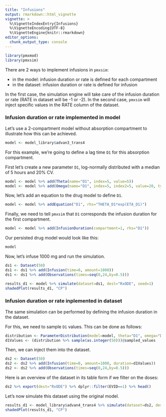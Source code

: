 ```yaml
---
title: "Infusions"
output: rmarkdown::html_vignette
vignette: >
  %\VignetteIndexEntry{Infusions}
  %\VignetteEncoding{UTF-8}
  %\VignetteEngine{knitr::rmarkdown}
editor_options: 
  chunk_output_type: console
---
```


```r
library(pmxmod)
library(pmxsim)
```

There are 2 ways to implement infusions in `pmxsim`:

* in the model: infusion duration or rate is defined for each compartment
* in the dataset: infusion duration or rate is defined for infusion

In the first case, the simulation engine will take care of the infusion duration or rate (RATE in dataset will be -1 or -2).
In the second case, `pmxsim` will inject specific values in the RATE column of the dataset.

### Infusion duration or rate implemented in model

Let's use a 2-compartment model without absorption compartment to illustrate how this can be achieved.

```r
model <- model_library$advan3_trans4
```

For this example, we're going to define a lag time `D1` for this absorption compartment.

First let's create a new parameter `D1`, log-normally distributed with a median of 5 hours and 20% CV.

```r
model <- model %>% add(Theta(name="D1", index=5, value=5))
model <- model %>% add(Omega(name="D1", index=5, index2=5, value=20, type="cv%"))
```

Now, let's add an equation to the drug model to define `D1`.
```r
model <- model %>% addEquation("D1", rhs="THETA_D1*exp(ETA_D1)")
```

Finally, we need to tell `pmxsim` that `D1` corresponds the infusion duration for the first compartment.

```r
model <- model %>% add(InfusionDuration(compartment=1, rhs="D1"))
```

Our persisted drug model would look like this:

```r
model
```

Now, let's infuse 1000 mg and run the simulation.

```r
ds1 <- Dataset(50)
ds1 <- ds1 %>% add(Infusion(time=0, amount=1000))
ds1 <- ds1 %>% add(Observations(times=seq(0,24,by=0.5)))
```


```r
results_d1 <- model %>% simulate(dataset=ds1, dest="RxODE", seed=1)
shadedPlot(results_d1, "CP")
```

### Infusion duration or rate inplemented in dataset

The same simulation can be performed by defining the infusion duration in the dataset.

For this, we need to sample `D1` values. This can be done as follows:

```r
distribution <- ParameterDistribution(model=model, theta="D1", omega="D1")
d1Values <- (distribution %>% sample(as.integer(50)))@sampled_values
```

Then, we can inject them into the dataset.

```r
ds2 <- Dataset(50)
ds2 <- ds2 %>% add(Infusion(time=0, amount=1000, duration=d1Values))
ds2 <- ds2 %>% add(Observations(times=seq(0,24,by=0.5)))
```

Here is an overview of the dataset in its table form if we filter on the doses:

```r
ds2 %>% export(dest="RxODE") %>% dplyr::filter(EVID==1) %>% head()
```

Let's now simulate this dataset using the original model.

```r
results_d1 <- model_library$advan4_trans4 %>% simulate(dataset=ds2, dest="RxODE", seed=1)
shadedPlot(results_d1, "CP")
```
